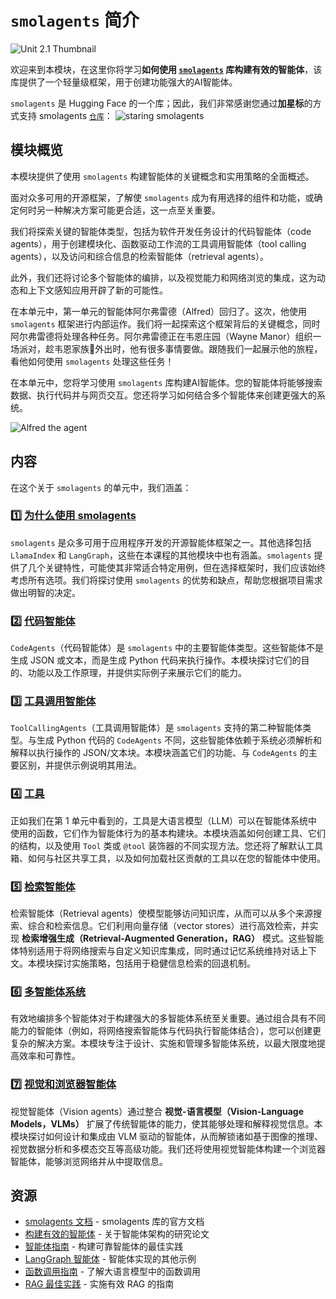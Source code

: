 # `smolagents` 简介

<img src="https://huggingface.co/datasets/agents-course/course-images/resolve/main/en/unit2/smolagents/thumbnail.jpg" alt="Unit 2.1 Thumbnail"/>

欢迎来到本模块，在这里你将学习**如何使用 [`smolagents`](https://github.com/huggingface/smolagents) 库构建有效的智能体**，该库提供了一个轻量级框架，用于创建功能强大的AI智能体。  

`smolagents` 是 Hugging Face 的一个库；因此，我们非常感谢您通过**加星标**的方式支持 smolagents [`仓库`](https://github.com/huggingface/smolagents)：
<img src="https://huggingface.co/datasets/agents-course/course-images/resolve/main/en/unit2/smolagents/star_smolagents.gif" alt="staring smolagents"/>

## 模块概览

本模块提供了使用 `smolagents` 构建智能体的关键概念和实用策略的全面概述。

面对众多可用的开源框架，了解使 `smolagents` 成为有用选择的组件和功能，或确定何时另一种解决方案可能更合适，这一点至关重要。

我们将探索关键的智能体类型，包括为软件开发任务设计的代码智能体（code agents），用于创建模块化、函数驱动工作流的工具调用智能体（tool calling agents），以及访问和综合信息的检索智能体（retrieval agents）。

此外，我们还将讨论多个智能体的编排，以及视觉能力和网络浏览的集成，这为动态和上下文感知应用开辟了新的可能性。

在本单元中，第一单元的智能体阿尔弗雷德（Alfred）回归了。这次，他使用 `smolagents` 框架进行内部运作。我们将一起探索这个框架背后的关键概念，同时阿尔弗雷德将处理各种任务。阿尔弗雷德正在韦恩庄园（Wayne Manor）组织一场派对，趁韦恩家族🦇外出时，他有很多事情要做。跟随我们一起展示他的旅程，看他如何使用 `smolagents` 处理这些任务！

<Tip>

在本单元中，您将学习使用 `smolagents` 库构建AI智能体。您的智能体将能够搜索数据、执行代码并与网页交互。您还将学习如何结合多个智能体来创建更强大的系统。

</Tip>

![Alfred the agent](https://huggingface.co/datasets/agents-course/course-images/resolve/main/en/unit1/this-is-alfred.jpg)

## 内容

在这个关于 `smolagents` 的单元中，我们涵盖：  

### 1️⃣ [为什么使用 smolagents](./why_use_smolagents.mdx)

`smolagents` 是众多可用于应用程序开发的开源智能体框架之一。其他选择包括 `LlamaIndex` 和 `LangGraph`，这些在本课程的其他模块中也有涵盖。`smolagents` 提供了几个关键特性，可能使其非常适合特定用例，但在选择框架时，我们应该始终考虑所有选项。我们将探讨使用 `smolagents` 的优势和缺点，帮助您根据项目需求做出明智的决定。

### 2️⃣ [代码智能体](./code_agents)

`CodeAgents`（代码智能体）是 `smolagents` 中的主要智能体类型。这些智能体不是生成 JSON 或文本，而是生成 Python 代码来执行操作。本模块探讨它们的目的、功能以及工作原理，并提供实际例子来展示它们的能力。  

### 3️⃣ [工具调用智能体](./tool_calling_agents.mdx)

`ToolCallingAgents`（工具调用智能体）是 `smolagents` 支持的第二种智能体类型。与生成 Python 代码的 `CodeAgents` 不同，这些智能体依赖于系统必须解析和解释以执行操作的 JSON/文本块。本模块涵盖它们的功能、与 `CodeAgents` 的主要区别，并提供示例说明其用法。

### 4️⃣ [工具](./tools)

正如我们在第 1 单元中看到的，工具是大语言模型（LLM）可以在智能体系统中使用的函数，它们作为智能体行为的基本构建块。本模块涵盖如何创建工具、它们的结构，以及使用 `Tool` 类或 `@tool` 装饰器的不同实现方法。您还将了解默认工具箱、如何与社区共享工具，以及如何加载社区贡献的工具以在您的智能体中使用。

### 5️⃣ [检索智能体](./retrieval_agents.mdx)

检索智能体（Retrieval agents）使模型能够访问知识库，从而可以从多个来源搜索、综合和检索信息。它们利用向量存储（vector stores）进行高效检索，并实现 **检索增强生成（Retrieval-Augmented Generation，RAG）** 模式。这些智能体特别适用于将网络搜索与自定义知识库集成，同时通过记忆系统维持对话上下文。本模块探讨实施策略，包括用于稳健信息检索的回退机制。

### 6️⃣ [多智能体系统](./multi_agent_systems.mdx)

有效地编排多个智能体对于构建强大的多智能体系统至关重要。通过组合具有不同能力的智能体（例如，将网络搜索智能体与代码执行智能体结合），您可以创建更复杂的解决方案。本模块专注于设计、实施和管理多智能体系统，以最大限度地提高效率和可靠性。  

### 7️⃣ [视觉和浏览器智能体](./vision_agents.mdx)

视觉智能体（Vision agents）通过整合 **视觉-语言模型（Vision-Language Models，VLMs）** 扩展了传统智能体的能力，使其能够处理和解释视觉信息。本模块探讨如何设计和集成由 VLM 驱动的智能体，从而解锁诸如基于图像的推理、视觉数据分析和多模态交互等高级功能。我们还将使用视觉智能体构建一个浏览器智能体，能够浏览网络并从中提取信息。

## 资源

- [smolagents 文档](https://huggingface.co/docs/smolagents) - smolagents 库的官方文档
- [构建有效的智能体](https://www.anthropic.com/research/building-effective-agents) - 关于智能体架构的研究论文
- [智能体指南](https://huggingface.co/docs/smolagents/tutorials/building_good_agents) - 构建可靠智能体的最佳实践
- [LangGraph 智能体](https://langchain-ai.github.io/langgraph/) - 智能体实现的其他示例
- [函数调用指南](https://platform.openai.com/docs/guides/function-calling) - 了解大语言模型中的函数调用
- [RAG 最佳实践](https://www.pinecone.io/learn/retrieval-augmented-generation/) - 实施有效 RAG 的指南
